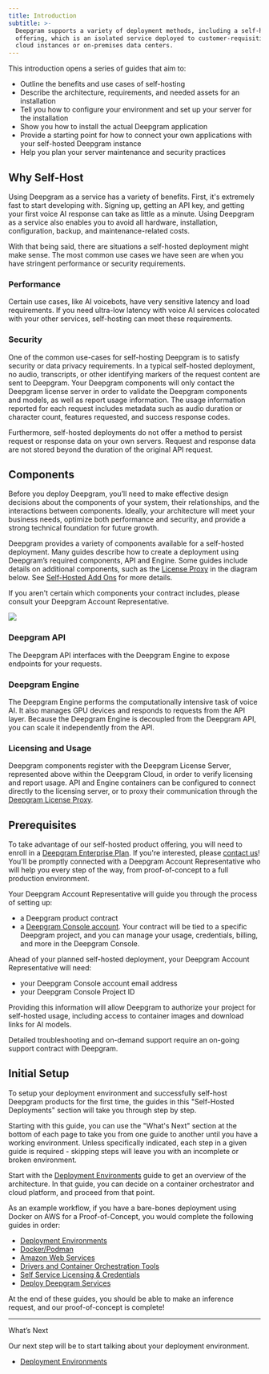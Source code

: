 ```yaml
---
title: Introduction
subtitle: >-
  Deepgram supports a variety of deployment methods, including a self-hosted
  offering, which is an isolated service deployed to customer-requisitioned
  cloud instances or on-premises data centers.
---
```


This introduction opens a series of guides that aim to:

* Outline the benefits and use cases of self-hosting
* Describe the architecture, requirements, and needed assets for an installation
* Tell you how to configure your environment and set up your server for the installation
* Show you how to install the actual Deepgram application
* Provide a starting point for how to connect your own applications with your self-hosted Deepgram instance
* Help you plan your server maintenance and security practices

## Why Self-Host

Using Deepgram as a service has a variety of benefits. First, it's extremely fast to start developing with. Signing up, getting an API key, and getting your first voice AI response can take as little as a minute. Using Deepgram as a service also enables you to avoid all hardware, installation, configuration, backup, and maintenance-related costs.

With that being said, there are situations a self-hosted deployment might make sense. The most common use cases we have seen are when you have stringent performance or security requirements.

### Performance

Certain use cases, like AI voicebots, have very sensitive latency and load requirements. If you need ultra-low latency with voice AI services colocated with your other services, self-hosting can meet these requirements.

### Security

One of the common use-cases for self-hosting Deepgram is to satisfy security or data privacy requirements. In a typical self-hosted deployment, no audio, transcripts, or other identifying markers of the request content are sent to Deepgram. Your Deepgram components will only contact the Deepgram license server in order to validate the Deepgram components and models, as well as report usage information. The usage information reported for each request includes metadata such as audio duration or character count, features requested, and success response codes.

Furthermore, self-hosted deployments do not offer a method to persist request or response data on your own servers. Request and response data are not stored beyond the duration of the original API request.

## Components

Before you deploy Deepgram, you’ll need to make effective design decisions about the components of your system, their relationships, and the interactions between components. Ideally, your architecture will meet your business needs, optimize both performance and security, and provide a strong technical foundation for future growth.

Deepgram provides a variety of components available for a self-hosted deployment. Many guides describe how to create a deployment using Deepgram’s required components, API and Engine. Some guides include details on additional components, such as the [License Proxy](/docs/license-proxy) in the diagram below. See [Self-Hosted Add Ons](/docs/on-prem-add-ons) for more details.

<Info>
  If you aren't certain which components your contract includes, please consult your Deepgram Account Representative.
</Info>

![](/images/f551a1e5784007e643d90a54ce3f77ab55da484804240deeb1cf741ff6cdcddc-deepgram_architecture.png)

### Deepgram API

The Deepgram API interfaces with the Deepgram Engine to expose endpoints for your requests.

### Deepgram Engine

The Deepgram Engine performs the computationally intensive task of voice AI. It also manages GPU devices and responds to requests from the API layer. Because the Deepgram Engine is decoupled from the Deepgram API, you can scale it independently from the API.

### Licensing and Usage

Deepgram components register with the Deepgram License Server, represented above within the Deepgram Cloud, in order to verify licensing and report usage. API and Engine containers can be configured to connect directly to the licensing server, or to proxy their communication through the [Deepgram License Proxy](/docs/license-proxy).

## Prerequisites

To take advantage of our self-hosted product offering, you will need to enroll in a [Deepgram Enterprise Plan](https://deepgram.com/pricing). If you're interested, please [contact us](https://deepgram.com/contact-us/)! You'll be promptly connected with a Deepgram Account Representative who will help you every step of the way, from proof-of-concept to a full production environment.

Your Deepgram Account Representative will guide you through the process of setting up:

* a Deepgram product contract
* a [Deepgram Console account](https://console.deepgram.com/). Your contract will be tied to a specific Deepgram project, and you can manage your usage, credentials, billing, and more in the Deepgram Console.

Ahead of your planned self-hosted deployment, your Deepgram Account Representative will need:

* your Deepgram Console account email address
* your Deepgram Console Project ID

Providing this information will allow Deepgram to authorize your project for self-hosted usage, including access to container images and download links for AI models.

Detailed troubleshooting and on-demand support require an on-going support contract with Deepgram.

## Initial Setup

To setup your deployment environment and successfully self-host Deepgram products for the first time, the guides in this "Self-Hosted Deployments" section will take you through step by step.

Starting with this guide, you can use the "What's Next" section at the bottom of each page to take you from one guide to another until you have a working environment. Unless specifically indicated, each step in a given guide is required - skipping steps will leave you with an incomplete or broken environment.

Start with the [Deployment Environments](/docs/self-hosted-deployment-environments) guide to get an overview of the architecture. In that guide, you can decide on a container orchestrator and cloud platform, and proceed from that point.

As an example workflow, if you have a bare-bones deployment using Docker on AWS for a Proof-of-Concept, you would complete the following guides in order:

* [Deployment Environments](/docs/self-hosted-deployment-environments)
* [Docker/Podman](/docs/dockerpodman)
* [Amazon Web Services](/docs/aws-docker-podman)
* [Drivers and Container Orchestration Tools](/docs/drivers-and-containerization-platforms)
* [Self Service Licensing & Credentials](/docs/self-hosted-self-service-tutorial)
* [Deploy Deepgram Services](/docs/deploy-deepgram-services)

At the end of these guides, you should be able to make an inference request, and our proof-of-concept is complete!

***

What’s Next

Our next step will be to start talking about your deployment environment.

* [Deployment Environments](/docs/on-prem-deployment-environments)
